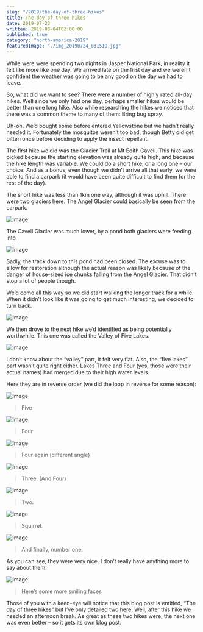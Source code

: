 ```yaml
---
slug: "/2019/the-day-of-three-hikes"
title: The day of three hikes
date: 2019-07-23
written: 2019-08-04T02:00:00
published: true
category: "north-america-2019"
featuredImage: "./img_20190724_031519.jpg"
---
```


While were were spending two nights in Jasper National Park, in reality it felt like more like one day. We arrived late on the first day and we weren’t confident the weather was going to be any good on the day we had to leave.

So, what did we want to see? There were a number of highly rated all-day hikes. Well since we only had one day, perhaps smaller hikes would be better than one long hike. Also while researching the hikes we noticed that there was a common theme to many of them: Bring bug spray.

Uh-oh. We’d bought some before entered Yellowstone but we hadn’t really needed it. Fortunately the mosquitos weren’t too bad, though Betty did get bitten once before deciding to apply the insect repellant.

The first hike we did was the Glacier Trail at Mt Edith Cavell. This hike was picked because the starting elevation was already quite high, and because the hike length was variable. We could do a short hike, or a long one – our choice. And as a bonus, even though we didn’t arrive all that early, we were able to find a carpark (it would have been quite difficult to find them for the rest of the day).

The short hike was less than 1km one way, although it was uphill. There were two glaciers here. The Angel Glacier could basically be seen from the carpark.

![Image](img_20190724_015053-1.jpg)

The Cavell Glacier was much lower, by a pond both glaciers were feeding into

![Image](img_20190724_013953.jpg)

Sadly, the track down to this pond had been closed. The excuse was to allow for restoration although the actual reason was likely because of the danger of house-sized ice chunks falling from the Angel Glacier. That didn’t stop a lot of people though.

We’d come all this way so we did start walking the longer track for a while. When it didn’t look like it was going to get much interesting, we decided to turn back.

![Image](img_20190724_015143.jpg)

We then drove to the next hike we’d identified as being potentially worthwhile. This one was called the Valley of Five Lakes.

![Image](img_20190724_042710.jpg)

I don’t know about the “valley” part, it felt very flat. Also, the “five lakes” part wasn’t quite right either. Lakes Three and Four (yes, those were their actual names) had merged due to their high water levels.

Here they are in reverse order (we did the loop in reverse for some reason):

![Image](img_20190724_031519.jpg)

> Five

![Image](img_20190724_031902.jpg)

> Four

![Image](img_20190724_032351.jpg)

> Four again (different angle)

![Image](img_20190724_033059.jpg)

> Three. (And Four)

![Image](img_20190724_033819.jpg)

> Two.

![Image](img_20190724_032711.jpg)

> Squirrel.

![Image](img_20190724_040836.jpg)

> And finally, number one.

As you can see, they were very nice. I don’t really have anything more to say about them.

![Image](img_20190724_032005.jpg)

> Here’s some more smiling faces

Those of you with a keen-eye will notice that this blog post is entitled, “The day of three hikes” but I’ve only detailed two here. Well, after this hike we needed an afternoon break. As great as these two hikes were, the next one was even better – so it gets its own blog post.